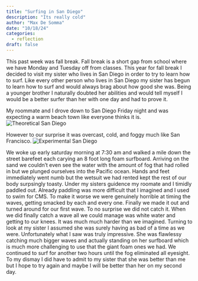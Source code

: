 ```yaml
---
title: "Surfing in San Diego"
description: "Its really cold"
author: "Max De Somma"
date: "10/18/24"
categories:
  - reflection
draft: false
---
```


This past week was fall break. Fall break is a short gap from school where we have Monday and Tuesday off from classes. This year for fall break I decided to visit my sister who lives in San Diego in order to try to learn how to surf. Like every other person who lives in San Diego my sister has begun to learn how to surf and would always brag about how good she was. Being a younger brother I naturally doubted her abilities and would tell myself I would be a better surfer than her with one day and had to prove it. 

My roommate and I drove down to San Diego Friday night and was expecting a warm beach town like everyone thinks it is. 
![Theoretical San Diego](images/sanDiego.webp)

However to our surprise it was overcast, cold, and foggy much like San Francisco.
![Experimental San Diego](images/fog.webp)

We woke up early saturday morning at 7:30 am and walked a mile down the street barefeet each carying an 8 foot long foam surfboard. Arriving on the sand we couldn't even see the water with the amount of fog that had rolled in but we plunged ourselves into the Pacific ocean. Hands and feet immediately went numb but the wetsuit we had rented kept the rest of our body surpsingly toasty. Under my sisters guidence my roomate and I timidly paddled out. Already paddling was more difficult that I imagined and I used to swim for CMS. To make it worse we were genuinely horrible at timing the waves, getting smacked by each and every one. Finally we made it out and turned around for our first wave. To no surprise we did not catch it. When we did finally catch a wave all we could manage was white water and getting to our knees. It was much much harder than we imagined. Turning to look at my sister I assumed she was surely having as bad of a time as we were. Unfortunately what I saw was truly impressive. She was flawlessy catching much bigger waves and actually standing on her surfboard which is much more challenging to use that the giant foam ones we had. We continued to surf for another two hours until the fog eliminated all eyesight. To my dismay I did have to admit to my sister that she was better than me but I hope to try again and maybe I will be better than her on my second day. 
